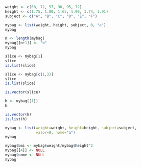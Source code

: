 ```r
weight <- c(60, 72, 57, 90, 95, 72) 
height <- c(1.75, 1.80, 1.65, 1.90, 1.74, 1.91)
subject <- c("A", "B", "C", "D", "E", "F")
```

```r
mybag <- list(weight, height, subject, 0, "a")
mybag
```

```r
n <- length(mybag)
mybag[[n+1]] <- "b"
mybag
```

```r
slice <- mybag[1]
slice
is.list(slice)
```

```r
slice <- mybag[c(1,3)]
slice
is.list(slice)
```

```r
is.vector(slice)
```

```r
h <- mybag[[1]]
h
```

```r
is.vector(h)
is.list(h)
```

```r
mybag <- list(weight=weight, height=height, subject=subject, 
              valor=0, nome="a")
mybag
```

```r
mybag$bmi <- mybag$weight/mybag$height^2
mybag[[4]] <- NULL
mybag$nome <- NULL
mybag
```

